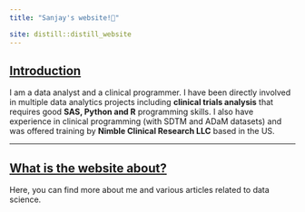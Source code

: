 ```yaml
---
title: "Sanjay's website!👋"

site: distill::distill_website
---
```




## [Introduction]{.ul}

I am a data analyst and a clinical programmer. I have been directly involved in multiple data analytics projects including **clinical trials analysis** that requires good **SAS, Python and R** programming skills. I also have experience in clinical programming (with SDTM and ADaM datasets) and was offered training by **Nimble Clinical Research LLC** based in the US.

---
## [What is the website about?]{.ul}

Here, you can find more about me and various articles related to data science.
